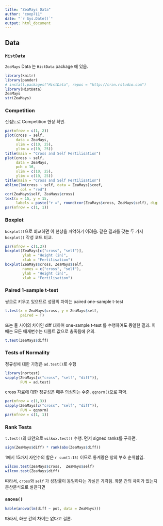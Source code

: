 ```yaml
---
title: "ZeaMays Data"
author: "coop711"
date: "`r Sys.Date()`"
output: html_document
---
```


## Data

### `HistData`

`ZeaMays` Data 는 `HistData` package 에 있음. 

```r
library(knitr)
library(pander)
# install.packages("HistData", repos = "http://cran.rstudio.com")
library(HistData)
ZeaMays
str(ZeaMays)
```
<P style = "page-break-before:always">

### Competition

산점도로 Competition 현상 확인.

```r
par(mfrow = c(1, 2))
plot(cross ~ self, 
     data = ZeaMays, 
     xlim = c(10, 25), 
     ylim = c(10, 25))
title(main = "Cross and Self Fertilisation")
plot(cross ~ self, 
     data = ZeaMays, 
     pch = 16, 
     xlim = c(10, 25), 
     ylim = c(10, 25))
title(main = "Cross and Self Fertilisation")
abline(lm(cross ~ self, data = ZeaMays)$coef, 
       col = "red")
cor(ZeaMays$self, ZeaMays$cross)
text(x = 15, y = 15, 
     labels = paste("r =", round(cor(ZeaMays$cross, ZeaMays$self), digits = 3)))
par(mfrow = c(1, 1))
```

<P style = "page-break-before:always">

### Boxplot

`boxplot()`으로 비교하면 이 현상을 파악하기 어려움. 같은 결과를 갖는 두 가지 `boxplot()` 작성 코드 비교.

```r
par(mfrow = c(1,2))
boxplot(ZeaMays[c("cross", "self")], 
        ylab = "Height (in)", 
        xlab = "Fertilisation")
boxplot(ZeaMays$cross, ZeaMays$self, 
        names = c("cross", "self"), 
        ylab = "Height (in)", 
        xlab = "Fertilisation")
```

<P style = "page-break-before:always">

### Paired 1-sample t-test

쌍으로 키우고 있으므르 성장의 차이는 paired one-sample t-test

```r
t.test(x = ZeaMays$cross, y = ZeaMays$self, 
       paired = T)
```

또는 둘 사이의 차이인 diff 대하여 one-sample t-test 를 수행하여도 동일한 결과. 이 때는 모든 매개변수는 디폴트 값으로 충족됨에 유의.

```r
t.test(ZeaMays$diff)
```

<P style = "page-break-before:always">

### Tests of Normality

정규성에 대한 가정은 `ad.test()`로 수행

```r
library(nortest)
sapply(ZeaMays[c("cross", "self", "diff")], 
       FUN = ad.test)
```

cross 자료에 대한 정규성은 매우 의심되는 수준. `qqnorm()`으로 파악.

```r
par(mfrow = c(1,3))
sapply(ZeaMays[c("cross", "self", "diff")], 
       FUN = qqnorm)
par(mfrow = c(1, 1))
```

<P style = "page-break-before:always">

### Rank Tests 

`t.test()`의 대안으로 `wilkox.test()` 수행. 먼저 signed ranks를 구하면. 

```r
sign(ZeaMays$diff) * rank(abs(ZeaMays$diff))
```

1에서 15까지 자연수의 합은 `r sum(1:15)` 이므로 통계량은 양의 부호 순위합임.

```r
wilcox.test(ZeaMays$cross,  ZeaMays$self)
wilcox.test(ZeaMays$diff)
```

따라서, `cross`와 `self` 가 성장률이 동일하다는 가설은 기각됨. 화분 간의 차이가 있는지 분산분석으로 살핀다면

### `anova()`

```r
kable(anova(lm(diff ~ pot, data = ZeaMays)))
```

따라서, 화분 간의 차이는 없다고 결론.

